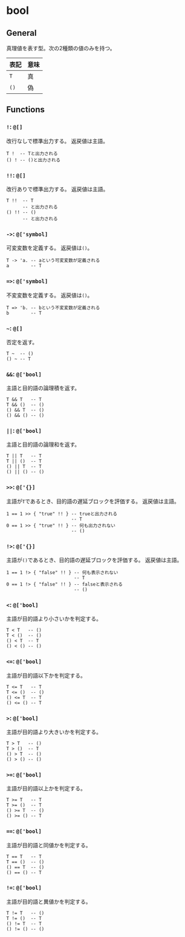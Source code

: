 # bool

## General

真理値を表す型。次の2種類の値のみを持つ。

| 表記 | 意味 |
| --- | --- |
| `T` | 真 |
| `()` | 偽 |

## Functions

### `!`: `@[]`

改行なしで標準出力する。
返戻値は主語。

```fuzzy
T !  -- Tと出力される
() ! -- ()と出力される
```

### `!!`: `@[]`

改行ありで標準出力する。
返戻値は主語。

```fuzzy
T !!  -- T
      -- と出力される
() !! -- ()
      -- と出力される
```

### `->`: `@['symbol]`

可変変数を定義する。
返戻値は`()`。

```fuzzy
T -> 'a. -- aという可変変数が定義される
a        -- T
```

### `=>`: `@['symbol]`

不変変数を定義する。
返戻値は`()`。

```fuzzy
T => 'b. -- bという不変変数が定義される
b        -- T
```

### `~`: `@[]`

否定を返す。

```fuzzy
T ~  -- ()
() ~ -- T
```

### `&&`: `@['bool]`

主語と目的語の論理積を返す。

```fuzzy
T && T   -- T
T && ()  -- ()
() && T  -- ()
() && () -- ()
```

### `||`: `@['bool]`

主語と目的語の論理和を返す。

```fuzzy
T || T   -- T
T || ()  -- T
() || T  -- T
() || () -- ()
```

### `>>`: `@['{}]`

主語が`T`であるとき、目的語の遅延ブロックを評価する。
返戻値は主語。

```fuzzy
1 == 1 >> { "true" !! } -- trueと出力される
                        -- T
0 == 1 >> { "true" !! } -- 何も出力されない
                        -- ()
```

### `!>`: `@['{}]`

主語が`()`であるとき、目的語の遅延ブロックを評価する。
返戻値は主語。

```fuzzy
1 == 1 !> { "false" !! } -- 何も表示されない
                         -- T
0 == 1 !> { "false" !! } -- falseと表示される
                         -- ()
```

### `<`: `@['bool]`

主語が目的語より小さいかを判定する。

```fuzzy
T < T   -- ()
T < ()  -- ()
() < T  -- T
() < () -- ()
```

### `<=`: `@['bool]`

主語が目的語以下かを判定する。

```fuzzy
T <= T   -- T
T <= ()  -- ()
() <= T  -- T
() <= () -- T
```

### `>`: `@['bool]`

主語が目的語より大きいかを判定する。

```fuzzy
T > T   -- ()
T > ()  -- T
() > T  -- ()
() > () -- ()
```

### `>=`: `@['bool]`

主語が目的語以上かを判定する。

```fuzzy
T >= T   -- T
T >= ()  -- T
() >= T  -- ()
() >= () -- T
```

### `==`: `@['bool]`

主語が目的語と同値かを判定する。

```fuzzy
T == T   -- T
T == ()  -- ()
() == T  -- ()
() == () -- T
```

### `!=`: `@['bool]`

主語が目的語と異値かを判定する。

```fuzzy
T != T   -- ()
T != ()  -- T
() != T  -- T
() != () -- ()
```
